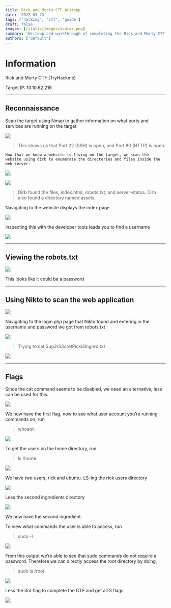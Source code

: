 ```yaml
---
title: Rick and Morty CTF Writeup
date: '2022-03-23'
tags: ['hacking', 'ctf', 'guide']
draft: false
images: [/static/images/avatar.png]
summary: 'Writeup and walkthrough of completing the Rick and Morty CTF'
authors: ['default']
---
```


# Information

Rick and Morty CTF (TryHackme)

Target IP: 10.10.62.216

---

## Reconnaissance

Scan the target using Nmap to gather information on what ports and services are running on the target

![](/static/images/blogs/rm-ctf/1.png)

> This shows us that Port 22 (SSH) is open, and Port 80 (HTTP) is open.

    Now that we know a website is living on the target, we scan the website using dirb to enumerate the directories and files inside the web server.

![](/static/images/blogs/rm-ctf/2.png)

![](/static/images/blogs/rm-ctf/3.png)

> Dirb found the files, index.html, robots.txt, and server-status. Dirb also found a directory named assets.

Navigating to the website displays the index page

![](/static/images/blogs/rm-ctf/4.png)

Inspecting this with the developer tools leads you to find a username

![](/static/images/blogs/rm-ctf/5.png)

---

## Viewing the robots.txt

![](/static/images/blogs/rm-ctf/6.png)

This looks like it could be a password

---

## Using Nikto to scan the web application

![](/static/images/blogs/rm-ctf/7.png)

Navigating to the login.php page that Nikto found and entering in the username and password we got from robots.txt

![](/static/images/blogs/rm-ctf/8.png)

> Trying to cat Sup3rS3cretPickl3Ingred.txt

![](/static/images/blogs/rm-ctf/9.png)

---

## Flags

Since the cat command seems to be disabled, we need an alternative, less can be used for this.

![](/static/images/blogs/rm-ctf/10.png)

We now have the first flag, now to see what user account you’re running commands on, run

> whoami

![](/static/images/blogs/rm-ctf/11.png)

To get the users on the home directory, run

> ls /home

![](/static/images/blogs/rm-ctf/12.png)

We have two users, rick and ubuntu. LS-ing the rick users directory

![](/static/images/blogs/rm-ctf/13.png)

Less the second ingredients directory

![](/static/images/blogs/rm-ctf/14.png)

We now have the second ingredient.

To view what commands the user is able to access, run

> sudo -l

![](/static/images/blogs/rm-ctf/15.png)

From this output we’re able to see that sudo commands do not require a password. Therefore we can directly access the root directory by doing,

> sudo ls /root

![](/static/images/blogs/rm-ctf/16.png)

Less the 3rd flag to complete the CTF and get all 3 flags

![](/static/images/blogs/rm-ctf/17.png)
